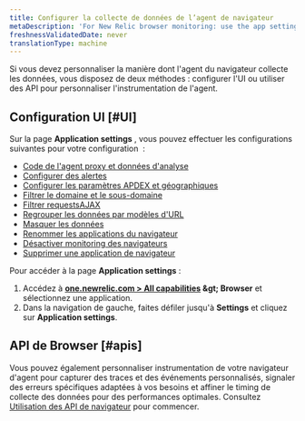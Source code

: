 ```yaml
---
title: Configurer la collecte de données de l’agent de navigateur
metaDescription: 'For New Relic browser monitoring: use the app settings page to configure the agent type and deployment method.'
freshnessValidatedDate: never
translationType: machine
---
```


Si vous devez personnaliser la manière dont l'agent du navigateur collecte les données, vous disposez de deux méthodes : configurer l'UI ou utiliser des API pour personnaliser l'instrumentation de l'agent.

## Configuration UI [#UI]

Sur la page <DNT>**Application settings**</DNT> , vous pouvez effectuer les configurations suivantes pour votre configuration <InlinePopover type="browser" /> :

* [Code de l'agent proxy et données d'analyse](/docs/browser/new-relic-browser/configuration/proxy-agent-requests/)
* [Configurer des alertes](/docs/browser/new-relic-browser/configuration/view-browser-apps-alert-information/)
* [Configurer les paramètres APDEX et géographiques](/docs/browser/new-relic-browser/configuration/browser-settings-ui-options-apdex-geography/#apdex-settings)
* [Filtrer le domaine et le sous-domaine](/docs/browser/new-relic-browser/configuration/monitor-or-block-specific-domains-subdomains/)
* [Filtrer requestsAJAX](/docs/browser/new-relic-browser/configuration/filter-ajax-request-events/)
* [Regrouper les données par modèles d'URL](/docs/browser/new-relic-browser/configuration/group-browser-metrics-urls/)
* [Masquer les données](/docs/browser/new-relic-browser/configuration/obfuscate-browser-agent-data/)
* [Renommer les applications du navigateur](/docs/browser/new-relic-browser/configuration/rename-browser-apps/)
* [Désactiver monitoring des navigateurs](/docs/browser/new-relic-browser/installation/disable-browser-monitoring/)
* [Supprimer une application de navigateur](/docs/apm/new-relic-apm/maintenance/remove-applications-new-relic/#remove)

Pour accéder à la page <DNT>**Application settings**</DNT> :

1. Accédez à <DNT>**[one.newrelic.com &gt; All capabilities](https://one.newrelic.com/all-capabilities) &amp;gt; Browser**</DNT> et sélectionnez une application.
2. Dans la navigation de gauche, faites défiler jusqu'à <DNT>**Settings**</DNT> et cliquez sur <DNT>**Application settings**</DNT>.

## API de Browser [#apis]

Vous pouvez également personnaliser instrumentation de votre navigateur d'agent pour capturer des traces et des événements personnalisés, signaler des erreurs spécifiques adaptées à vos besoins et affiner le timing de collecte des données pour des performances optimales. Consultez [Utilisation des API de navigateur](/docs/browser/new-relic-browser/browser-apis/using-browser-apis/) pour commencer.